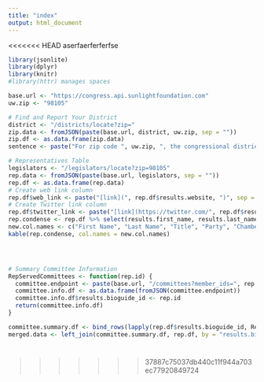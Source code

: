 ```yaml
---
title: "index"
output: html_document
---
```

<<<<<<< HEAD
aserfaerferferfse

```r
library(jsonlite)
library(dplyr)
library(knitr)
#library(httr) manages spaces

base.url <- "https://congress.api.sunlightfoundation.com"
uw.zip <- "98105"

# Find and Report Your District
district <- "/districts/locate?zip="
zip.data <- fromJSON(paste(base.url, district, uw.zip, sep = ""))
zip.df <- as.data.frame(zip.data)
sentence <- paste("For zip code ", uw.zip, ", the congressional district is ", zip.df$results.district, sep = "")

# Representatives Table
legislators <- "/legislators/locate?zip=98105"
rep.data <- fromJSON(paste(base.url, legislators, sep = ""))
rep.df <- as.data.frame(rep.data)
# Create web link column
rep.df$web_link <- paste("[link](", rep.df$results.website, ")", sep = "")
# Create Twitter link column
rep.df$twitter_link <- paste("[link](https://twitter.com/", rep.df$results.twitter_id, ")", sep = "")
rep.condense <- rep.df %>% select(results.first_name, results.last_name, results.title, results.party, results.chamber, results.phone, web_link, twitter_link)
new.col.names <- c("First Name", "Last Name", "Title", "Party", "Chamber", "Phone", "Website", "Twitter")
kable(rep.condense, col.names = new.col.names)




# Summary Committee Information
RepServedCommittees <- function(rep.id) {
  committee.endpoint <- paste(base.url, "/committees?member_ids=", rep.id, sep = "")
  committee.info.df <- as.data.frame(fromJSON(committee.endpoint))
  committee.info.df$results.bioguide_id <- rep.id
  return(committee.info.df)
}

committee.summary.df <- bind_rows(lapply(rep.df$results.bioguide_id, RepServedCommittees))
merged.data <- left_join(committee.summary.df, rep.df, by = "results.bioguide_id")

```















<!--
=======

>>>>>>> 37887c75037db440c11f944a703ec77920849724
```r
knitr::opts_chunk$set(echo = TRUE)
```

## R Markdown

This is an R Markdown document. Markdown is a simple formatting syntax for authoring HTML, PDF, and MS Word documents. For more details on using R Markdown see <http://rmarkdown.rstudio.com>.

When you click the **Knit** button a document will be generated that includes both content as well as the output of any embedded R code chunks within the document. You can embed an R code chunk like this:

```r
summary(cars)
```

## Including Plots

You can also embed plots, for example:

```r
plot(pressure)
```

Note that the `echo = FALSE` parameter was added to the code chunk to prevent printing of the R code that generated the plot.
<<<<<<< HEAD
-->
=======
>>>>>>> 37887c75037db440c11f944a703ec77920849724

